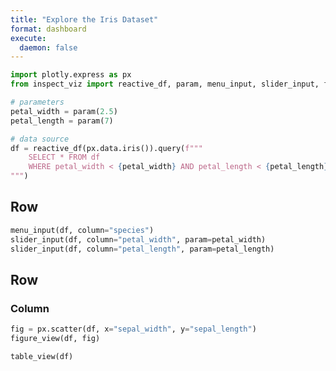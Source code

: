```yaml
---
title: "Explore the Iris Dataset"
format: dashboard
execute:
  daemon: false
---
```


```python
import plotly.express as px
from inspect_viz import reactive_df, param, menu_input, slider_input, figure_view, table_view

# parameters
petal_width = param(2.5)
petal_length = param(7)

# data source
df = reactive_df(px.data.iris()).query(f"""
    SELECT * FROM df 
    WHERE petal_width < {petal_width} AND petal_length < {petal_length}
""")
```


## Row {.toolbar}

```python
menu_input(df, column="species")
slider_input(df, column="petal_width", param=petal_width)
slider_input(df, column="petal_length", param=petal_length)
```

## Row 

### Column

```python
fig = px.scatter(df, x="sepal_width", y="sepal_length")
figure_view(df, fig)
```

```python
table_view(df)
```

